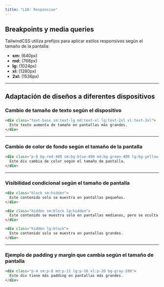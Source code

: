 ```yaml
---
title: "L10: Responsive"
---
```


## Breakpoints y media queries

TailwindCSS utiliza prefijos para aplicar estilos responsivos según el tamaño de la pantalla:

- **sm:** (640px)
- **md:** (768px)
- **lg:** (1024px)
- **xl:** (1280px)
- **2xl:** (1536px)

---

## Adaptación de diseños a diferentes dispositivos

### Cambio de tamaño de texto según el dispositivo

```html live
<div class="text-base sm:text-lg md:text-xl lg:text-2xl xl:text-3xl">
  Este texto aumenta de tamaño en pantallas más grandes.
</div>
```

---

### Cambio de color de fondo según el tamaño de la pantalla

```html live
<div class="p-8 bg-red-400 sm:bg-blue-400 md:bg-green-400 lg:bg-yellow-400 xl:bg-purple-400">
  Este div cambia de color según el tamaño de pantalla.
</div>
```

---

### Visibilidad condicional según el tamaño de pantalla

```html live
<div class="block sm:hidden">
  Este contenido solo se muestra en pantallas pequeñas.
</div>

<div class="hidden sm:block lg:hidden">
  Este contenido se muestra solo en pantallas medianas, pero se oculta en pantallas grandes.
</div>

<div class="hidden lg:block">
  Este contenido solo se muestra en pantallas grandes.
</div>
```

---

### Ejemplo de padding y margin que cambia según el tamaño de pantalla

```html live
<div class="p-4 sm:p-8 md:p-12 lg:p-16 xl:p-20 bg-gray-200">
  Este div tiene más padding en pantallas más grandes.
</div>
```
